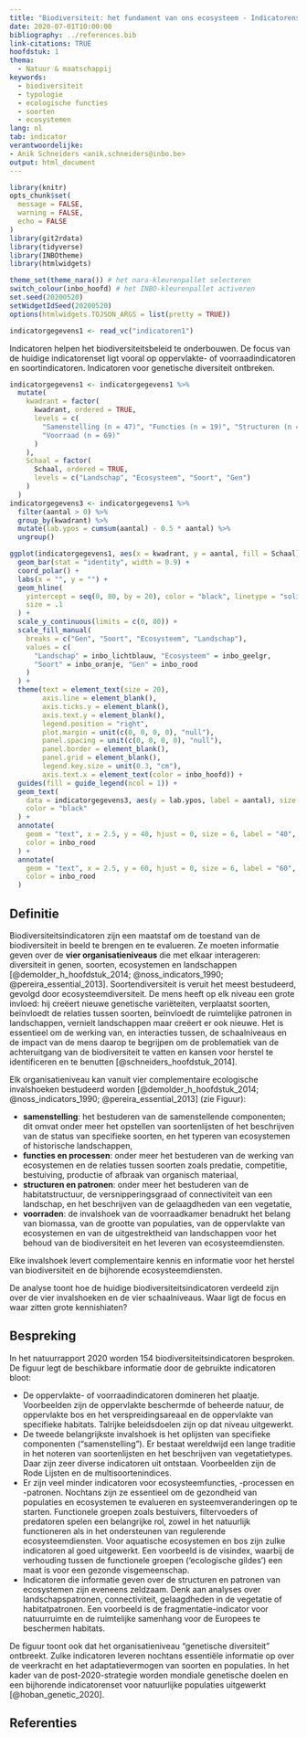 ```yaml
---
title: "Biodiversiteit: het fundament van ons ecosysteem - Indicatorenset biodiversiteit"
date: 2020-07-01T10:00:00
bibliography: ../references.bib
link-citations: TRUE
hoofdstuk: 1
thema:
  - Natuur & maatschappij
keywords:
  - biodiversiteit
  - typologie
  - ecologische functies
  - soorten
  - ecosystemen
lang: nl
tab: indicator
verantwoordelijke:
- Anik Schneiders <anik.schneiders@inbo.be>
output: html_document
---
```


```r
library(knitr)
opts_chunk$set(
  message = FALSE,
  warning = FALSE,
  echo = FALSE
)
library(git2rdata)
library(tidyverse)
library(INBOtheme)
library(htmlwidgets)

theme_set(theme_nara()) # het nara-kleurenpallet selecteren
switch_colour(inbo_hoofd) # het INBO-kleurenpallet activeren
set.seed(20200520)
setWidgetIdSeed(20200520)
options(htmlwidgets.TOJSON_ARGS = list(pretty = TRUE))
```

```r
indicatorgegevens1 <- read_vc("indicatoren1")
```

Indicatoren helpen het biodiversiteitsbeleid te onderbouwen. De focus van de huidige indicatorenset ligt vooral op oppervlakte- of voorraadindicatoren en soortindicatoren. Indicatoren voor genetische diversiteit ontbreken.

```r
indicatorgegevens1 <- indicatorgegevens1 %>%
  mutate(
    kwadrant = factor(
      kwadrant, ordered = TRUE,
      levels = c(
        "Samenstelling (n = 47)", "Functies (n = 19)", "Structuren (n = 19)",
        "Voorraad (n = 69)"
      )
    ),
    Schaal = factor(
      Schaal, ordered = TRUE,
      levels = c("Landschap", "Ecosysteem", "Soort", "Gen")
    )
  )
indicatorgegevens3 <- indicatorgegevens1 %>%
  filter(aantal > 0) %>%
  group_by(kwadrant) %>%
  mutate(lab.ypos = cumsum(aantal) - 0.5 * aantal) %>%
  ungroup()

ggplot(indicatorgegevens1, aes(x = kwadrant, y = aantal, fill = Schaal)) +
  geom_bar(stat = "identity", width = 0.9) +
  coord_polar() +
  labs(x = "", y = "") +
  geom_hline(
    yintercept = seq(0, 80, by = 20), color = "black", linetype = "solid",
    size = .1
  ) +
  scale_y_continuous(limits = c(0, 80)) +
  scale_fill_manual(
    breaks = c("Gen", "Soort", "Ecosysteem", "Landschap"),
    values = c(
      "Landschap" = inbo_lichtblauw, "Ecosysteem" = inbo_geelgr,
      "Soort" = inbo_oranje, "Gen" = inbo_rood
    )
  ) +
  theme(text = element_text(size = 20),
        axis.line = element_blank(),
        axis.ticks.y = element_blank(),
        axis.text.y = element_blank(),
        legend.position = "right",
        plot.margin = unit(c(0, 0, 0, 0), "null"),
        panel.spacing = unit(c(0, 0, 0, 0), "null"),
        panel.border = element_blank(),
        panel.grid = element_blank(),
        legend.key.size = unit(0.3, "cm"),
        axis.text.x = element_text(color = inbo_hoofd)) +
  guides(fill = guide_legend(ncol = 1)) +
  geom_text(
    data = indicatorgegevens3, aes(y = lab.ypos, label = aantal), size = 6,
    color = "black"
  ) +
  annotate(
    geom = "text", x = 2.5, y = 40, hjust = 0, size = 6, label = "40",
    color = inbo_rood
  ) +
  annotate(
    geom = "text", x = 2.5, y = 60, hjust = 0, size = 6, label = "60",
    color = inbo_rood
  )
```

## Definitie

Biodiversiteitsindicatoren zijn een maatstaf om de toestand van de biodiversiteit in beeld te brengen en te evalueren. Ze moeten informatie geven over de **vier organisatieniveaus** die met elkaar interageren: diversiteit in genen, soorten, ecosystemen en landschappen [@demolder_h_hoofdstuk_2014; @noss_indicators_1990; @pereira_essential_2013]. 
Soortendiversiteit is veruit het meest bestudeerd, gevolgd door ecosysteemdiversiteit. 
De mens heeft op elk niveau een grote invloed: hij creëert nieuwe genetische variëteiten, verplaatst soorten, beïnvloedt de relaties tussen soorten, beïnvloedt de ruimtelijke patronen in landschappen, vernielt landschappen maar creëert er ook nieuwe. 
Het is essentieel om de werking van, en interacties tussen, de schaalniveaus en de impact van de mens daarop te begrijpen om de problematiek van de achteruitgang van de biodiversiteit te vatten en kansen voor herstel te identificeren en te benutten [@schneiders_hoofdstuk_2014].

Elk organisatieniveau kan vanuit vier complementaire ecologische invalshoeken bestudeerd worden [@demolder_h_hoofdstuk_2014; @noss_indicators_1990; @pereira_essential_2013] (zie Figuur): 

- **samenstelling**: het bestuderen van de samenstellende componenten; dit omvat onder meer het opstellen van soortenlijsten of het beschrijven van de status van specifieke soorten, en het typeren van ecosystemen of historische landschappen,
-	**functies en processen**: onder meer het bestuderen van de werking van ecosystemen en de relaties tussen soorten zoals predatie, competitie, bestuiving, productie of afbraak van organisch materiaal,
-	**structuren en patronen**: onder meer het bestuderen van de habitatstructuur, de versnipperingsgraad of connectiviteit van een landschap, en het beschrijven van de gelaagdheden van een vegetatie,
-	**voorraden**: de invalshoek van de voorraadkamer benadrukt het belang van biomassa, van de grootte van populaties, van de oppervlakte van ecosystemen en van de uitgestrektheid van landschappen voor het behoud van de biodiversiteit en het leveren van ecosysteemdiensten. 

Elke invalshoek levert complementaire kennis en informatie voor het herstel van biodiversiteit en de bijhorende ecosysteemdiensten.

De analyse toont hoe de huidige biodiversiteitsindicatoren verdeeld zijn over de vier invalshoeken en de vier schaalniveaus. Waar ligt de focus en waar zitten grote kennishiaten?

## Bespreking

In het natuurrapport 2020 worden 154 biodiversiteitsindicatoren besproken.
De figuur legt de beschikbare informatie door de gebruikte indicatoren bloot:

-	De oppervlakte- of voorraadindicatoren domineren het plaatje.
Voorbeelden zijn de oppervlakte beschermde of beheerde natuur, de oppervlakte bos en het verspreidingsareaal en de oppervlakte van specifieke habitats. 
Talrijke beleidsdoelen zijn op dat niveau uitgewerkt. 
-	De tweede belangrijkste invalshoek is het oplijsten van specifieke componenten ("samenstelling"). 
Er bestaat wereldwijd een lange traditie in het noteren van soortenlijsten en het beschrijven van vegetatietypes. 
Daar zijn zeer diverse indicatoren uit ontstaan. 
Voorbeelden zijn de Rode Lijsten en de multisoortenindices. 
-	Er zijn veel minder indicatoren voor ecosysteemfuncties, -processen en -patronen. 
Nochtans zijn ze essentieel om de gezondheid van populaties en ecosystemen te evalueren en systeemveranderingen op te starten.
Functionele groepen zoals bestuivers, filtervoeders of predatoren spelen een belangrijke rol, zowel in het natuurlijk functioneren als in het ondersteunen van regulerende ecosysteemdiensten. 
Voor aquatische ecosystemen en bos zijn zulke indicatoren al goed uitgewerkt. 
Een voorbeeld is de visindex, waarbij de verhouding tussen de functionele groepen (‘ecologische gildes’) een maat is voor een gezonde visgemeenschap. 
-	Indicatoren die informatie geven over de structuren en patronen van ecosystemen zijn eveneens zeldzaam. 
Denk aan analyses over landschapspatronen, connectiviteit, gelaagdheden in de vegetatie of habitatpatronen. 
Een voorbeeld is de fragmentatie-indicator voor natuurruimte en de ruimtelijke samenhang voor de Europees te beschermen habitats. 

De figuur toont ook dat het organisatieniveau "genetische diversiteit" ontbreekt.
Zulke indicatoren leveren nochtans essentiële informatie op over de veerkracht en het adaptatievermogen van soorten en populaties. 
In het kader van de post-2020-strategie worden mondiale genetische doelen en een bijhorende indicatorenset voor natuurlijke populaties uitgewerkt [@hoban_genetic_2020].

## Referenties

